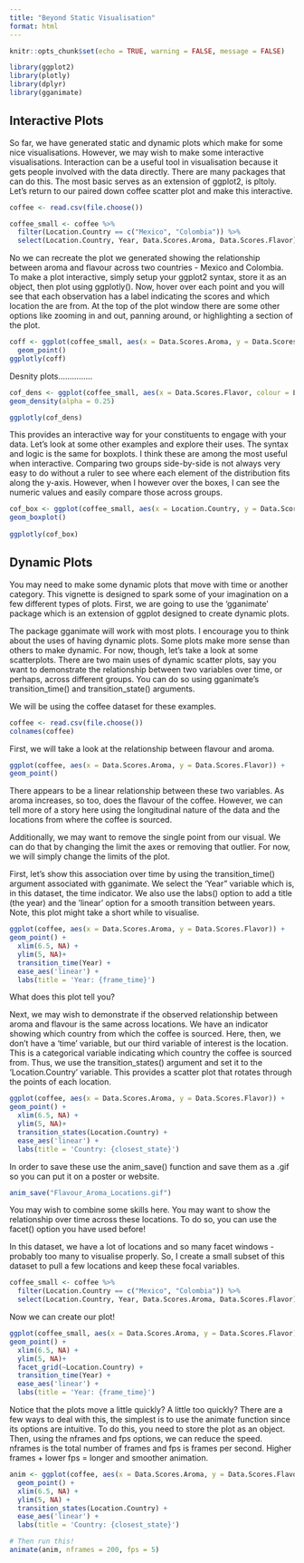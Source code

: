 ```yaml
---
title: "Beyond Static Visualisation"
format: html
---
```


```r
knitr::opts_chunk$set(echo = TRUE, warning = FALSE, message = FALSE)
```

```r
library(ggplot2)
library(plotly)
library(dplyr)
library(gganimate)
```

## Interactive Plots

So far, we have generated static and dynamic plots which make for some nice visualisations. However, we may wish to make some interactive visualisations. Interaction can be a useful tool in visualisation because it gets people involved with the data directly. There are many packages that can do this. The most basic serves as an extension of ggplot2, is pltoly. Let's return to our paired down coffee scatter plot and make this interactive.

```r
coffee <- read.csv(file.choose())

coffee_small <- coffee %>%
  filter(Location.Country == c("Mexico", "Colombia")) %>%
  select(Location.Country, Year, Data.Scores.Aroma, Data.Scores.Flavor)

```

No we can recreate the plot we generated showing the relationship between aroma and flavour across two countries - Mexico and Colombia. To make a plot interactive, simply setup your ggplot2 syntax, store it as an object, then plot using ggplotly(). Now, hover over each point and you will see that each observation has a label indicating the scores and which location the are from. At the top of the plot window there are some other options like zooming in and out, panning around, or highlighting a section of the plot.

```r

coff <- ggplot(coffee_small, aes(x = Data.Scores.Aroma, y = Data.Scores.Flavor, colour = Location.Country)) +
  geom_point() 
ggplotly(coff)

```

Desnity plots...............

```r

cof_dens <- ggplot(coffee_small, aes(x = Data.Scores.Flavor, colour = Location.Country, fill = Location.Country)) +
geom_density(alpha = 0.25) 

ggplotly(cof_dens)

```

This provides an interactive way for your constituents to engage with your data. Let's look at some other examples and explore their uses. The syntax and logic is the same for boxplots. I think these are among the most useful when interactive. Comparing two groups side-by-side is not always very easy to do without a ruler to see where each element of the distribution fits along the y-axis. However, when I however over the boxes, I can see the numeric values and easily compare those across groups.

```r

cof_box <- ggplot(coffee_small, aes(x = Location.Country, y = Data.Scores.Flavor, color = Location.Country)) +
geom_boxplot() 
  
ggplotly(cof_box)  

```

## Dynamic Plots

You may need to make some dynamic plots that move with time or another category. This vignette is designed to spark some of your imagination on a few different types of plots. First, we are going to use the 'gganimate' package which is an extension of ggplot designed to create dynamic plots.

The package gganimate will work with most plots. I encourage you to think about the uses of having dynamic plots. Some plots make more sense than others to make dynamic. For now, though, let's take a look at some scatterplots. There are two main uses of dynamic scatter plots, say you want to demonstrate the relationship between two variables over time, or perhaps, across different groups. You can do so using gganimate's transition_time() and transition_state() arguments.

We will be using the coffee dataset for these examples.

```r
coffee <- read.csv(file.choose())
colnames(coffee)
```

First, we will take a look at the relationship between flavour and aroma.

```r
ggplot(coffee, aes(x = Data.Scores.Aroma, y = Data.Scores.Flavor)) +
geom_point() 
```

There appears to be a linear relationship between these two variables. As aroma increases, so too, does the flavour of the coffee. However, we can tell more of a story here using the longitudinal nature of the data and the locations from where the coffee is sourced.

Additionally, we may want to remove the single point from our visual. We can do that by changing the limit the axes or removing that outlier. For now, we will simply change the limits of the plot.

First, let's show this association over time by using the transition_time() argument associated with gganimate. We select the 'Year" variable which is, in this dataset, the time indicator. We also use the labs() option to add a title (the year) and the 'linear' option for a smooth transition between years. Note, this plot might take a short while to visualise.

```r
ggplot(coffee, aes(x = Data.Scores.Aroma, y = Data.Scores.Flavor)) +
geom_point() +
  xlim(6.5, NA) +
  ylim(5, NA)+  
  transition_time(Year) +
  ease_aes('linear') + 
  labs(title = 'Year: {frame_time}')
```

What does this plot tell you?

Next, we may wish to demonstrate if the observed relationship between aroma and flavour is the same across locations. We have an indicator showing which country from which the coffee is sourced. Here, then, we don't have a 'time' variable, but our third variable of interest is the location. This is a categorical variable indicating which country the coffee is sourced from. Thus, we use the transition_states() argument and set it to the 'Location.Country' variable. This provides a scatter plot that rotates through the points of each location.

```r
ggplot(coffee, aes(x = Data.Scores.Aroma, y = Data.Scores.Flavor)) +
geom_point() +
  xlim(6.5, NA) +
  ylim(5, NA)+  
  transition_states(Location.Country) +
  ease_aes('linear') +
  labs(title = 'Country: {closest_state}')
```

In order to save these use the anim_save() function and save them as a .gif so you can put it on a poster or website.

```r
anim_save("Flavour_Aroma_Locations.gif")
```

You may wish to combine some skills here. You may want to show the relationship over time across these locations. To do so, you can use the facet() option you have used before!

In this dataset, we have a lot of locations and so many facet windows - probably too many to visualise properly. So, I create a small subset of this dataset to pull a few locations and keep these focal variables.

```r
coffee_small <- coffee %>%
  filter(Location.Country == c("Mexico", "Colombia")) %>%
  select(Location.Country, Year, Data.Scores.Aroma, Data.Scores.Flavor)
```

Now we can create our plot!

```r
ggplot(coffee_small, aes(x = Data.Scores.Aroma, y = Data.Scores.Flavor)) +
geom_point() +
  xlim(6.5, NA) +
  ylim(5, NA)+  
  facet_grid(~Location.Country) +
  transition_time(Year) +
  ease_aes('linear') + 
  labs(title = 'Year: {frame_time}') 
```

Notice that the plots move a little quickly? A little too quickly? There are a few ways to deal with this, the simplest is to use the animate function since its options are intuitive. To do this, you need to store the plot as an object. Then, using the nframes and fps options, we can reduce the speed. nframes is the total number of frames and fps is frames per second. Higher frames + lower fps = longer and smoother animation.

```r
anim <- ggplot(coffee, aes(x = Data.Scores.Aroma, y = Data.Scores.Flavor)) +
  geom_point() +
  xlim(6.5, NA) +
  ylim(5, NA) +  
  transition_states(Location.Country) +
  ease_aes('linear') +
  labs(title = 'Country: {closest_state}')
```


```r
# Then run this!
animate(anim, nframes = 200, fps = 5) 
```
